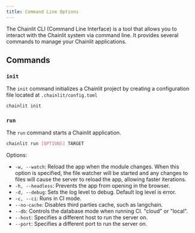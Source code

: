 ```yaml
---
title: Command Line Options
---
```


The Chainlit CLI (Command Line Interface) is a tool that allows you to interact with the Chainlit system via command line. It provides several commands to manage your Chainlit applications.

## Commands

### `init`

The `init` command initializes a Chainlit project by creating a configuration file located at `.chainlit/config.toml`

```bash
chainlit init
```

### `run`

The `run` command starts a Chainlit application. 

```bash
chainlit run [OPTIONS] TARGET
```

Options:

- `-w, --watch`: Reload the app when the module changes. When this option is specified, the file watcher will be started and any changes to files will cause the server to reload the app, allowing faster iterations.
- `-h, --headless`: Prevents the app from opening in the browser.
- `-d, --debug`: Sets the log level to debug. Default log level is error. 
- `-c, --ci`: Runs in CI mode.
- `--no-cache`: Disables third parties cache, such as langchain.
- `--db`: Controls the database mode when running CI. "cloud" or "local".
- `--host`: Specifies a different host to run the server on.
- `--port`: Specifies a different port to run the server on.
